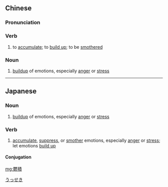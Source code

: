 {{also|郁积}}
==Chinese==
{{zh-forms|s=郁积}}

===Pronunciation===
{{zh-pron
|m=yùjī
|c=wat1 zik1
|mn=qz:ut-chit/tw,xm,zz:ut-chek
|cat=v,n
}}

===Verb===
{{zh-verb}}

# {{lb|zh|of emotions, especially anger or stress}} to [[accumulate]]; to [[build up]]; to be [[smother]]ed

===Noun===
{{zh-noun}}

# [[buildup]] of emotions, especially [[anger]] or [[stress]]

----

==Japanese==
{{ja-kanjitab|うつ|k1=うっ|せき|yomi=on}}

===Noun===
{{ja-noun|うっせき}}

# [[buildup]] of emotions, especially [[anger]] or [[stress]]

===Verb===
{{ja-verb-suru|tr=intrans|うっせき}}

# [[accumulate]], [[suppress]], or [[smother]] emotions, especially [[anger]] or [[stress]]; let emotions [[build up]]
#: {{ja-usex|'''鬱積'''した不満|'''うっせき''' した ふまん|pent-up discontent}}

====Conjugation====
{{ja-suru|うっせき}}

[[Category:ja:Emotions|うっせき]]

[[mg:鬱積]]